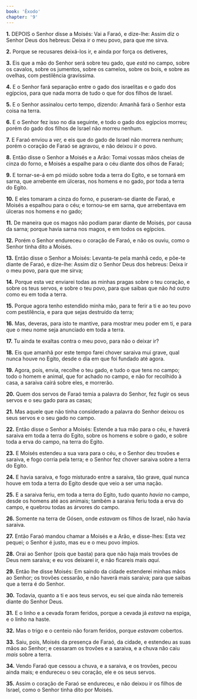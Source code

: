 ```yaml
---
book: 'Êxodo'
chapter: '9'
---
```


**1.** DEPOIS o Senhor disse a Moisés: Vai a Faraó, e dize-lhe: Assim diz o Senhor Deus dos hebreus: Deixa ir o meu povo, para que me sirva.

**2.** Porque se recusares deixá-los ir, e ainda por força os detiveres,

**3.** Eis que a mão do Senhor será sobre teu gado, que *está* no campo, sobre os cavalos, sobre os jumentos, sobre os camelos, sobre os bois, e sobre as ovelhas, com pestilência gravíssima.

**4.** E o Senhor fará separação entre o gado dos israelitas e o gado dos egípcios, para que nada morra de tudo o que for dos filhos de Israel.

**5.** E o Senhor assinalou certo tempo, dizendo: Amanhã fará o Senhor esta coisa na terra.

**6.** E o Senhor fez isso no dia seguinte, e todo o gado dos egípcios morreu; porém do gado dos filhos de Israel não morreu nenhum.

**7.** E Faraó enviou a *ver,* e eis que do gado de Israel não morrera nenhum; porém o coração de Faraó se agravou, e não deixou ir o povo.

**8.** Então disse o Senhor a Moisés e a Arão: Tomai vossas mãos cheias de cinza do forno, e Moisés a espalhe para o céu diante dos olhos de Faraó;

**9.** E tornar-se-á em pó miúdo sobre toda a terra do Egito, e se tornará em sarna, que arrebente em úlceras, nos homens e no gado, por toda a terra do Egito.

**10.** E eles tomaram a cinza do forno, e puseram-se diante de Faraó, e Moisés a espalhou para o céu; e tornou-se em sarna, que arrebentava em úlceras nos homens e no gado;

**11.** De maneira que os magos não podiam parar diante de Moisés, por causa da sarna; porque havia sarna nos magos, e em todos os egípcios.

**12.** Porém o Senhor endureceu o coração de Faraó, e não os ouviu, como o Senhor tinha dito a Moisés.

**13.** Então disse o Senhor a Moisés: Levanta-te pela manhã cedo, e põe-te diante de Faraó, e dize-lhe: Assim diz o Senhor Deus dos hebreus: Deixa ir o meu povo, para que me sirva;

**14.** Porque esta vez enviarei todas as minhas pragas sobre o teu coração, e sobre os teus servos, e sobre o teu povo, para que saibas que não *há* outro como eu em toda a terra.

**15.** Porque agora tenho estendido minha mão, para te ferir a ti e ao teu povo com pestilência, e para que sejas destruído da terra;

**16.** Mas, deveras, para isto te mantive, para mostrar meu poder em ti, e para que o meu nome seja anunciado em toda a terra.

**17.** Tu ainda te exaltas contra o meu povo, para não o deixar ir?

**18.** Eis que amanhã por este tempo farei chover saraiva mui grave, qual nunca houve no Egito, desde o dia em que foi fundado até agora.

**19.** Agora, pois, envia, recolhe o teu gado, e tudo o que tens no campo; todo o homem e animal, que for achado no campo, e não for recolhido à casa, a saraiva cairá sobre eles, e morrerão.

**20.** Quem dos servos de Faraó temia a palavra do Senhor, fez fugir os seus servos e o seu gado para as casas;

**21.** Mas aquele que não tinha considerado a palavra do Senhor deixou os seus servos e o seu gado no campo.

**22.** Então disse o Senhor a Moisés: Estende a tua mão para o céu, e haverá saraiva em toda a terra do Egito, sobre os homens e sobre o gado, e sobre toda a erva do campo, na terra do Egito.

**23.** E Moisés estendeu a sua vara para o céu, e o Senhor deu trovões e saraiva, e fogo corria pela terra; e o Senhor fez chover saraiva sobre a terra do Egito.

**24.** E havia saraiva, e fogo misturado entre a saraiva, tão grave, qual nunca houve em toda a terra do Egito desde que veio a ser uma nação.

**25.** E a saraiva feriu, em toda a terra do Egito, tudo quanto *havia* no campo, desde os homens até aos animais; também a saraiva feriu toda a erva do campo, e quebrou todas as árvores do campo.

**26.** Somente na terra de Gósen, onde *estavam* os filhos de Israel, não havia saraiva.

**27.** Então Faraó mandou chamar a Moisés e a Arão, e disse-lhes: Esta vez pequei; o Senhor é justo, mas eu e o meu povo ímpios.

**28.** Orai ao Senhor (pois que basta) para que não haja mais trovões de Deus nem saraiva; e eu vos deixarei ir, e não ficareis mais *aqui*.

**29.** Então lhe disse Moisés: Em saindo da cidade estenderei minhas mãos ao Senhor; os trovões cessarão, e não haverá mais saraiva; para que saibas que a terra é do Senhor.

**30.** Todavia, quanto a ti e aos teus servos, eu sei que ainda não temereis diante do Senhor Deus.

**31.** E o linho e a cevada foram feridos, porque a cevada já *estava* na espiga, e o linho na haste.

**32.** Mas o trigo e o centeio não foram feridos, porque *estavam* cobertos.

**33.** Saiu, pois, Moisés da presença de Faraó, da cidade, e estendeu as suas mãos ao Senhor; e cessaram os trovões e a saraiva, e a chuva não caiu *mais* sobre a terra.

**34.** Vendo Faraó que cessou a chuva, e a saraiva, e os trovões, pecou ainda mais; e endureceu o seu coração, ele e os seus servos.

**35.** Assim o coração de Faraó se endureceu, e não deixou ir os filhos de Israel, como o Senhor tinha dito por Moisés.